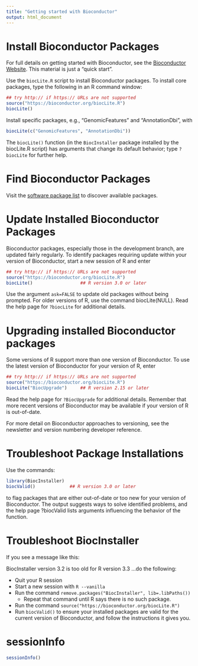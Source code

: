 ```yaml
---
title: "Getting started with Bioconductor"
output: html_document
---
```


# Install Bioconductor Packages

For full details on getting started with Bioconductor, see the [Bioconductor Website](https://bioconductor.org). This material is just a "quick start".

Use the `biocLite.R` script to install Bioconductor packages. To install core packages, type the following in an R command window:

```r
## try http:// if https:// URLs are not supported
source("https://bioconductor.org/biocLite.R")
biocLite()
```

Install specific packages, e.g., “GenomicFeatures” and “AnnotationDbi”, with

```r
biocLite(c("GenomicFeatures", "AnnotationDbi"))
```

The `biocLite()` function (in the `BiocInstaller` package installed by the biocLite.R script) has arguments that change its default behavior; type `?biocLite` for further help.

# Find Bioconductor Packages

Visit the [software package list](https://www.bioconductor.org/packages/release/BiocViews.html#___Software) to discover available packages.

# Update Installed Bioconductor Packages

Bioconductor packages, especially those in the development branch, are updated fairly regularly. To identify packages requiring update within your version of Bioconductor, start a new session of R and enter

```r
## try http:// if https:// URLs are not supported
source("https://bioconductor.org/biocLite.R")
biocLite()                  ## R version 3.0 or later
```

Use the argument `ask=FALSE` to update old packages without being prompted. For older versions of R, use the command biocLite(NULL). Read the help page for `?biocLite` for additional details.

# Upgrading installed Bioconductor packages

Some versions of R support more than one version of Bioconductor. To use the latest version of Bioconductor for your version of R, enter

```r
## try http:// if https:// URLs are not supported
source("https://bioconductor.org/biocLite.R")
biocLite("BiocUpgrade")     ## R version 2.15 or later
```

Read the help page for `?BiocUpgrade` for additional details. Remember that more recent versions of Bioconductor may be available if your version of R is out-of-date.

For more detail on Bioconductor approaches to versioning, see the newsletter and version numbering developer reference.

# Troubleshoot Package Installations

Use the commands:

```r
library(BiocInstaller)
biocValid()             ## R version 3.0 or later
```

to flag packages that are either out-of-date or too new for your version of Bioconductor. The output suggests ways to solve identified problems, and the help page ?biocValid lists arguments influencing the behavior of the function.

# Troubleshoot BiocInstaller

If you see a message like this:

BiocInstaller version 3.2 is too old for R version 3.3
…do the following:

- Quit your R session
- Start a new session with `R --vanilla`
- Run the command `remove.packages("BiocInstaller", lib=.libPaths())`
    - Repeat that command until R says there is no such package.
- Run the command `source("https://bioconductor.org/biocLite.R")`
- Run `biocValid()` to ensure your installed packages are valid for the current version of Bioconductor, and follow the instructions it gives you.

# sessionInfo

```r
sessionInfo()
```

